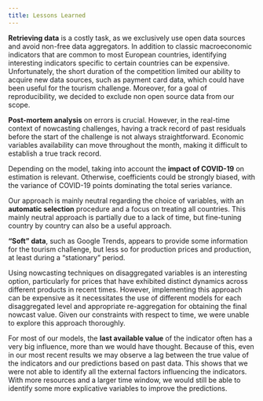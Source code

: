 ```yaml
---
title: Lessons Learned
---
```


**Retrieving data** is a costly task, as we exclusively use open data sources and avoid non-free data aggregators. In addition to classic macroeconomic indicators that are common to most European countries, identifying interesting indicators specific to certain countries can be expensive. Unfortunately, the short duration of the competition limited our ability to acquire new data sources, such as payment card data, which could have been useful for the tourism challenge. Moreover, for a goal of reproducibility, we decided to exclude non open source data from our scope.
    
**Post-mortem analysis** on errors is crucial. However, in the real-time context of nowcasting challenges, having a track record of past residuals before the start of the challenge is not always straightforward. Economic variables availability can move throughout the month, making it difficult to establish a true track record. 
    
Depending on the model, taking into account the **impact of COVID-19** on estimation is relevant. Otherwise, coefficients could be strongly biased, with the variance of COVID-19 points dominating the total series variance.
    
Our approach is mainly neutral regarding the choice of variables, with an **automatic selection** procedure and a focus on treating all countries. This mainly neutral approach is partially due to a lack of time, but fine-tuning country by country can also be a useful approach.
    
**"Soft" data**, such as Google Trends, appears to provide some information for the tourism challenge, but less so for production prices and production, at least during a "stationary" period.
    
Using nowcasting techniques on disaggregated variables is an interesting option, particularly for prices that have exhibited distinct dynamics across different products in recent times. However, implementing this approach can be expensive as it necessitates the use of different models for each disaggregated level and appropriate re-aggregation for obtaining the final nowcast value. Given our constraints with respect to time, we were unable to explore this approach thoroughly.
    
For most of our models, the **last available value** of the indicator often has a very big influence, more than we would have thought. Because of this, even in our most recent results we may observe a lag between the true value of the indicators and our predictions based on past data. This shows that we were not able to identify all the external factors influencing the indicators. With more resources and a larger time window, we would still be able to identify some more explicative variables to improve the predictions.
